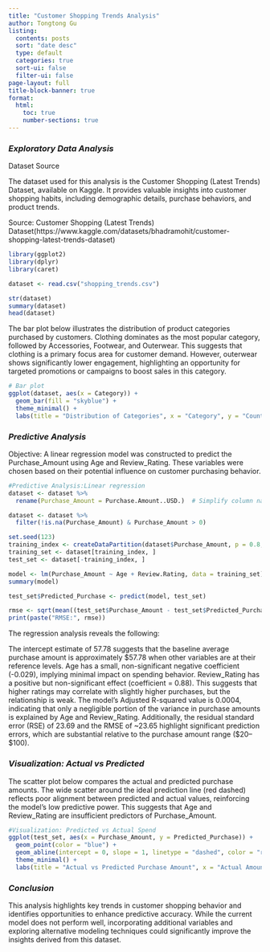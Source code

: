 ```yaml
---
title: "Customer Shopping Trends Analysis"
author: Tongtong Gu
listing:
  contents: posts
  sort: "date desc"
  type: default
  categories: true
  sort-ui: false
  filter-ui: false
page-layout: full
title-block-banner: true
format:
  html:
    toc: true
    number-sections: true
---
```


### *Exploratory Data Analysis*

Dataset Source

The dataset used for this analysis is the Customer Shopping (Latest Trends) Dataset, available on Kaggle. It provides valuable insights into customer shopping habits, including demographic details, purchase behaviors, and product trends.

Source: Customer Shopping (Latest Trends) Dataset(https://www.kaggle.com/datasets/bhadramohit/customer-shopping-latest-trends-dataset)

```r
library(ggplot2)
library(dplyr)
library(caret)

dataset <- read.csv("shopping_trends.csv")

str(dataset)
summary(dataset)
head(dataset)
```

The bar plot below illustrates the distribution of product categories purchased by customers. Clothing dominates as the most popular category, followed by Accessories, Footwear, and Outerwear. This suggests that clothing is a primary focus area for customer demand. However, outerwear shows significantly lower engagement, highlighting an opportunity for targeted promotions or campaigns to boost sales in this category.

```r
# Bar plot
ggplot(dataset, aes(x = Category)) +
  geom_bar(fill = "skyblue") +
  theme_minimal() +
  labs(title = "Distribution of Categories", x = "Category", y = "Count")
```

### *Predictive Analysis*

Objective: A linear regression model was constructed to predict the Purchase_Amount using Age and Review_Rating. These variables were chosen based on their potential influence on customer purchasing behavior.

```r
#Predictive Analysis:Linear regression
dataset <- dataset %>%
  rename(Purchase_Amount = Purchase.Amount..USD.)  # Simplify column name

dataset <- dataset %>%
  filter(!is.na(Purchase_Amount) & Purchase_Amount > 0)

set.seed(123)
training_index <- createDataPartition(dataset$Purchase_Amount, p = 0.8, list = FALSE)
training_set <- dataset[training_index, ]
test_set <- dataset[-training_index, ]

model <- lm(Purchase_Amount ~ Age + Review.Rating, data = training_set)
summary(model)

test_set$Predicted_Purchase <- predict(model, test_set)

rmse <- sqrt(mean((test_set$Purchase_Amount - test_set$Predicted_Purchase)^2))
print(paste("RMSE:", rmse))
```

The regression analysis reveals the following:

The intercept estimate of 57.78 suggests that the baseline average purchase amount is approximately \$57.78 when other variables are at their reference levels. Age has a small, non-significant negative coefficient (-0.029), implying minimal impact on spending behavior. Review_Rating has a positive but non-significant effect (coefficient = 0.88). This suggests that higher ratings may correlate with slightly higher purchases, but the relationship is weak. The model’s Adjusted R-squared value is 0.0004, indicating that only a negligible portion of the variance in purchase amounts is explained by Age and Review_Rating. Additionally, the residual standard error (RSE) of 23.69 and the RMSE of \~23.65 highlight significant prediction errors, which are substantial relative to the purchase amount range (\$20–\$100).

### *Visualization: Actual vs Predicted*

The scatter plot below compares the actual and predicted purchase amounts. The wide scatter around the ideal prediction line (red dashed) reflects poor alignment between predicted and actual values, reinforcing the model's low predictive power. This suggests that Age and Review_Rating are insufficient predictors of Purchase_Amount.

```r
#Visualization: Predicted vs Actual Spend
ggplot(test_set, aes(x = Purchase_Amount, y = Predicted_Purchase)) +
  geom_point(color = "blue") +
  geom_abline(intercept = 0, slope = 1, linetype = "dashed", color = "red") +
  theme_minimal() +
  labs(title = "Actual vs Predicted Purchase Amount", x = "Actual Amount", y = "Predicted Amount")

```

### *Conclusion*

This analysis highlights key trends in customer shopping behavior and identifies opportunities to enhance predictive accuracy. While the current model does not perform well, incorporating additional variables and exploring alternative modeling techniques could significantly improve the insights derived from this dataset.
